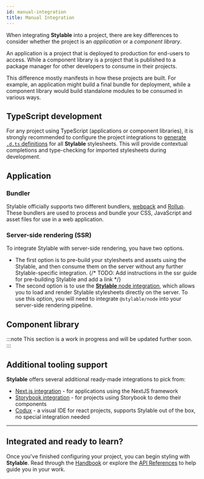 ```yaml
---
id: manual-integration
title: Manual Integration
---
```


When integrating **Stylable** into a project, there are key differences to consider whether the project is an _application_ or a _component library_.

An application is a project that is deployed to production for end-users to access. While a component library is a project that is published to a package manager for other developers to consume in their projects.

This difference mostly manifests in how these projects are built. For example, an application might build a final bundle for deployment, while a component library would build standalone modules to be consumed in various ways.

## TypeScript development

For any project using TypeScript (applications or component libraries), it is strongly recommended to configure the project integrations to [generate `.d.ts` definitions](./typescript-integration.md#generating-types-per-stylesheet) for all **Stylable** stylesheets. This will provide contextual completions and type-checking for imported stylesheets during development.

## Application

### Bundler

Stylable officially supports two different bundlers, [webpack](./webpack-integration.md) and [Rollup](./rollup-integration.md). These bundlers are used to process and bundle your CSS, JavaScript and asset files for use in a web application.

### Server-side rendering (SSR)

To integrate Stylable with server-side rendering, you have two options.

- The first option is to pre-build your stylesheets and assets using the Stylable, and then consume them on the server without any further Stylable-specific integration. {/* TODO: Add instructions in the ssr guide for pre-building Stylable and add a link */}
- The second option is to use the [**Stylable** node integration](../guides/server-side-rendering.md#transforming-stylable-in-the-server), which allows you to load and render Stylable stylesheets directly on the server. To use this option, you will need to integrate `@stylable/node` into your server-side rendering pipeline.

## Component library

:::note
This section is a work in progress and will be updated further soon.
:::

## Additional tooling support

**Stylable** offers several additional ready-made integrations to pick from:

- [Next.js integration](./nextjs-integration.md) - for applications using the NextJS framework
- [Storybook integration](./storybook-integration.md) - for projects using Storybook to demo their components
- [Codux](https://codux.com) - a visual IDE for react projects, supports Stylable out of the box, no special integration needed

---

## Integrated and ready to learn?

Once you've finished configuring your project, you can begin styling with **Stylable**. Read through the [Handbook](../guides/handbook/intro.md) or explore the [API References](../references/cheatsheet.mdx) to help guide you in your work.
